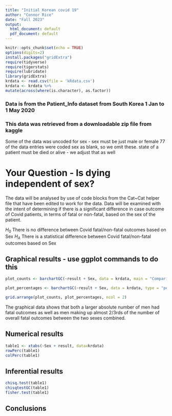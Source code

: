 ```yaml
---
title: "Initial Korean covid 19"
author: "Connor Rice"
date: "Fall 2023"
output:
  html_document: default
  pdf_document: default
---
```


```r
knitr::opts_chunk$set(echo = TRUE)
options(digits=2)
install.packages("gridExtra")
require(tidyverse)
require(tigerstats)
require(lubridate)
library(gridExtra)
krdata <- read.csv(file = 'kRdata.csv')
krdata <- krdata %>%
mutate(across(where(is.character), as.factor))
```
### Data is from the Patient_Info dataset from South Korea 1 Jan to 1 May 2020
### This data was retrieved from a downloadable zip file from kaggle

Some of the data was uncoded for sex - sex must be just male or female
77 of the data entries were coded sex  as blank, so we omit these.
state of a patient must be died or alive - we adjust that as well   
  
# Your Question - Is dying independent of sex?

The data will be analysed by use of code blocks from the Cat~Cat helper file that have been edited to work for the data. Data will be examined with the intent of determining if there is a significant difference in case outcome of Covid patients, in terms of fatal or non-fatal, based on the sex of the patient.

$H_0$ There is no difference between Covid fatal/non-fatal outcomes based on Sex
$H_A$ There is a statistical difference between Covid fatal/non-fatal outcomes based on Sex  

## Graphical results - use ggplot commands to do this  

```r
plot_counts <- barchartGC(~result + Sex, data = krdata, main = "Comparison of Sex and Outcome(#)", xlab = "Outcome", ylab = "Number")

plot_percentages <- barchartGC(~result + Sex, data = krdata, type = "percent", main = "Comparison of Sex and Outcome(%)",xlab = "Outcome", ylab = "Percentage")

grid.arrange(plot_counts, plot_percentages, ncol = 2)
```

The graphical data shows that both a larger absolute number of men had fatal outcomes as well as men making up almost 2/3rds of the number of overall fatal outcomes between the two sexes combined.

## Numerical results

```r
table1 <- xtabs(~Sex + result, data=krdata)
rowPerc(table1)
colPerc(table1)
```



## Inferential results 

```r
chisq.test(table1)
chisqtestGC(table1)
fisher.test(table1)
```

## Conclusions

